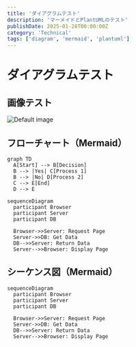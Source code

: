 ```yaml
---
title: 'ダイアグラムテスト'
description: 'マーメイドとPlantUMLのテスト'
publishDate: 2025-01-28T00:00:00Z
category: 'Technical'
tags: ['diagram', 'mermaid', 'plantuml']
---
```



# ダイアグラムテスト

## 画像テスト

<div class="my-8">
  <Image
    src={defaultImage}
    alt="Default image"
    width={800}
    height={400}
    quality={80}
    format="avif"
    loading="eager"
  />
</div>

## フローチャート（Mermaid）

```mermaid
graph TD
  A[Start] --> B[Decision]
  B --> |Yes| C[Process 1]
  B --> |No| D[Process 2]
  C --> E[End]
  D --> E
```
```mermaid preview-mermaid
sequenceDiagram
  participant Browser
  participant Server
  participant DB
  
  Browser->>Server: Request Page
  Server->>DB: Get Data
  DB-->>Server: Return Data
  Server-->>Browser: Display Page
```

## シーケンス図（Mermaid）

```mermaid
sequenceDiagram
  participant Browser
  participant Server
  participant DB
  
  Browser->>Server: Request Page
  Server->>DB: Get Data
  DB-->>Server: Return Data
  Server-->>Browser: Display Page
